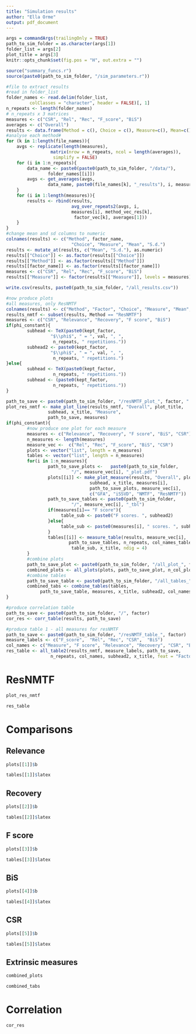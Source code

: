 ```yaml
---
title: "Simulation results"
author: "Ella Orme"
output: pdf_document
---
```


```r
args = commandArgs(trailingOnly = TRUE)
path_to_sim_folder = as.character(args[1])
folder_list = args[2]
plot_title = args[3]
knitr::opts_chunk$set(fig.pos = "H", out.extra = "")
```


```r
source("summary_funcs.r")
source(paste0(path_to_sim_folder, "/sim_parameters.r"))

#file to extract results
#read in folder_list
folder_names <- read.delim(folder_list,
         colClasses = "character", header = FALSE)[, 1]
n_repeats <- length(folder_names)
# n_repeats x 3 matrices
measures <- c("CSR", "Rel", "Rec", "F_score", "BiS")
averages <- c("Overall")
results <- data.frame(Method = c(), Choice = c(), Measure=c(), Mean=c(), Sd=c())
#analyse each method#
for (k in 1:length(file_names)){
    avgs <- replicate(length(measures),
                 matrix(nrow = n_repeats, ncol = length(averages)),
                  simplify = FALSE)
    for (i in 1:n_repeats){
        data_name <- paste0(paste0(path_to_sim_folder, "/data/"),
                folder_names[[i]])
        avgs <- get_averages(avgs,
                data_name, paste0(file_names[k], "_results"), i, measures)
    }
    for (i in 1:length(measures)){
        results <- rbind(results,
                         avg_over_repeats2(avgs, i,
                         measures[i], method_vec_res[k],
                          factor_vec[k], averages[1]))
    }
}
#change mean and sd columns to numeric
colnames(results) <- c("Method", factor_name,
                         "Choice", "Measure", "Mean", "S.d.")
results <- mutate_at(results, c("Mean", "S.d."), as.numeric)
results[["Choice"]] <- as.factor(results[["Choice"]])
results[["Method"]] <- as.factor(results[["Method"]])
results[[factor_name]] <- as.factor(results[[factor_name]])
measures <- c("CSR", "Rel", "Rec", "F_score", "BiS")
results[["Measure"]] <- factor(results[["Measure"]], levels = measures)

write.csv(results, paste0(path_to_sim_folder, "/all_results.csv"))

#now produce plots
#all measures, only ResNMTF
colnames(results) <- c("Method", "Factor", "Choice", "Measure", "Mean", "S.d.")
results_nmtf <- subset(results, Method == "ResNMTF")
measures <- c("CSR", "Relevance", "Recovery", "F score", "BiS")
if(phi_constant){
        subhead <- TeX(paste0(kept_factor,
                 "$\\phi$", " = ", val, ", ",
                  n_repeats, " repetitions."))
        subhead2 <- paste0(kept_factor,
                 "$\\phi$", " = ", val, ", ",
                  n_repeats, " repetitions.")
}else{
        subhead <- TeX(paste0(kept_factor,
                  n_repeats, " repetitions."))
        subhead <- (paste0(kept_factor,
                  n_repeats, " repetitions."))
}

path_to_save <- paste0(path_to_sim_folder, "/resNMTF_plot_", factor, ".pdf")
plot_res_nmtf <- make_plot_line(results_nmtf, "Overall", plot_title,
                subhead, x_title, "Measure",
                path_to_save, measures)
if(phi_constant){
        #now produce one plot for each measure
        measures <- c("Relevance", "Recovery", "F score", "BiS", "CSR")
        n_measures <- length(measures)
        measure_vec <-  c("Rel", "Rec", "F_score", "BiS", "CSR")
        plots <- vector("list", length = n_measures)
        tables <- vector("list", length = n_measures)
        for(i in 1:n_measures){
                path_to_save_plots <-   paste0(path_to_sim_folder,
                         "/", measure_vec[i], "_plot.pdf")
                plots[[i]] <- make_plot_measure(results, "Overall", plot_title,
                                subhead, x_title, measures[i],
                                path_to_save_plots, measure_vec[i],
                                c("GFA", "iSSVD", "NMTF", "ResNMTF"))
                path_to_save_tables <- paste0(path_to_sim_folder,
                         "/", measure_vec[i], "_tbl")
                if(measures[i]== "F score"){
                     table_sub <- paste0("F scores. ", subhead2)   
                }else{
                     table_sub <- paste0(measures[i], " scores. ", subhead2)   
                }
                tables[[i]] <- measure_table(results, measure_vec[i],
                        path_to_save_tables, n_repeats, col_names_tables,
                         table_sub, x_title, ndig = 4)
        }
        #combine plots
        path_to_save_plot <- paste0(path_to_sim_folder, "/all_plot_", factor, ".pdf")
        combined_plots <- all_plots(plots, path_to_save_plot, n_col_plots, n_row_plots)
        #combine tables
        path_to_save_table <- paste0(path_to_sim_folder, "/all_tables_", factor)
        combined_tabs <- combine_tables(tables,
             path_to_save_table, measures, x_title, subhead2, col_names_tables)
}

#produce correlation table
path_to_save <- paste0(path_to_sim_folder, "/", factor)
cor_res <- corr_table(results, path_to_save)

#produce table 1 - all measures for resNMTF
path_to_save <- paste0(path_to_sim_folder, "/resNMTF_table_", factor)
measure_labels <- c("F_score",  "Rel", "Rec", "CSR",  "BiS")
col_names <- c("Measure", "F score", "Relevance", "Recovery", "CSR", "BiS")
res_table <- all_table2(results_nmtf, measure_labels, path_to_save,
                 n_repeats, col_names, subhead2, x_title, feat = "Factor")
```

# ResNMTF

```r
plot_res_nmtf
```


```r
res_table
```

# Comparisons
## Relevance
```r
plots[[1]]$b
```


```r
tables[[1]]$latex
```

## Recovery
```r
plots[[2]]$b
```


```r
tables[[2]]$latex
```
## F score
```r
plots[[3]]$b
```


```r
tables[[3]]$latex
```
## BiS
```r
plots[[4]]$b
```


```r
tables[[4]]$latex
```
## CSR
```r
plots[[5]]$b
```


```r
tables[[5]]$latex
```
## Extrinsic measures
```r
combined_plots
```


```r
combined_tabs
```


# Correlation
```r
cor_res
```